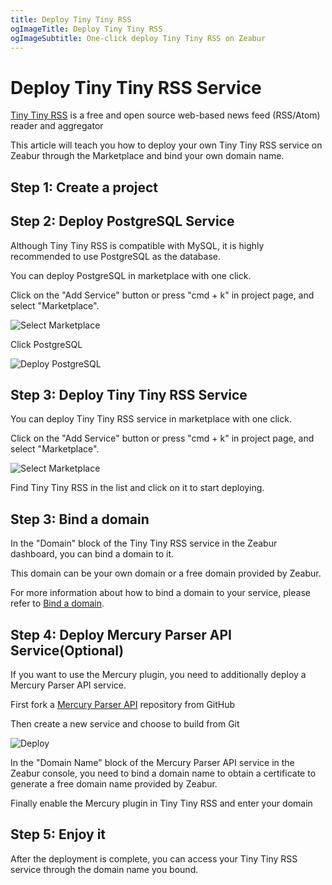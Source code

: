 ```yaml
---
title: Deploy Tiny Tiny RSS
ogImageTitle: Deploy Tiny Tiny RSS
ogImageSubtitle: One-click deploy Tiny Tiny RSS on Zeabur
---
```


# Deploy Tiny Tiny RSS Service

[Tiny Tiny RSS](https://tt-rss.org/) is a free and open source web-based news feed (RSS/Atom) reader and aggregator

This article will teach you how to deploy your own Tiny Tiny RSS service on Zeabur through the Marketplace and bind your own domain name.

## Step 1: Create a project

<CreateProject />

## Step 2: Deploy PostgreSQL Service

Although Tiny Tiny RSS is compatible with MySQL, it is highly recommended to use PostgreSQL as the database.

You can deploy PostgreSQL in marketplace with one click.

Click on the "Add Service" button or press "cmd + k" in project page, and select "Marketplace".

![Select Marketplace](/deploy/common/select-service.en-US.png)

Click PostgreSQL

![Deploy PostgreSQL](/marketplace/postgresql/deploy.png)

## Step 3: Deploy Tiny Tiny RSS Service

You can deploy Tiny Tiny RSS service in marketplace with one click.

Click on the "Add Service" button or press "cmd + k" in project page, and select "Marketplace".

![Select Marketplace](/deploy/common/select-service.en-US.png)

Find Tiny Tiny RSS in the list and click on it to start deploying.

## Step 3: Bind a domain

In the "Domain" block of the Tiny Tiny RSS service in the Zeabur dashboard, you can bind a domain to it.

This domain can be your own domain or a free domain provided by Zeabur.

For more information about how to bind a domain to your service, please refer to [Bind a domain](/deploy/domain-binding).

## Step 4: Deploy Mercury Parser API Service(Optional)

If you want to use the Mercury plugin, you need to additionally deploy a Mercury Parser API service.

First fork a [Mercury Parser API](https://github.com/HenryQW/mercury-parser-api) repository from GitHub

Then create a new service and choose to build from Git

![Deploy](/deploy/common/select-service.en-US.png)

In the "Domain Name" block of the Mercury Parser API service in the Zeabur console, you need to bind a domain name to obtain a certificate to generate a free domain name provided by Zeabur.

Finally enable the Mercury plugin in Tiny Tiny RSS and enter your domain

## Step 5: Enjoy it

After the deployment is complete, you can access your Tiny Tiny RSS service through the domain name you bound.
